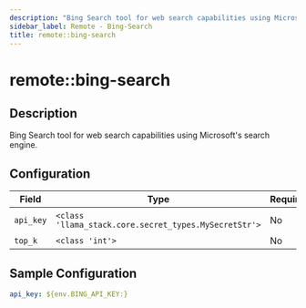 ```yaml
---
description: "Bing Search tool for web search capabilities using Microsoft's search engine."
sidebar_label: Remote - Bing-Search
title: remote::bing-search
---
```


# remote::bing-search

## Description

Bing Search tool for web search capabilities using Microsoft's search engine.

## Configuration

| Field | Type | Required | Default | Description |
|-------|------|----------|---------|-------------|
| `api_key` | `<class 'llama_stack.core.secret_types.MySecretStr'>` | No |  | The Bing API key |
| `top_k` | `<class 'int'>` | No | 3 |  |

## Sample Configuration

```yaml
api_key: ${env.BING_API_KEY:}
```
